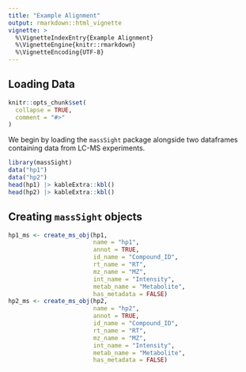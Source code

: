 ```yaml
---
title: "Example Alignment"
output: rmarkdown::html_vignette
vignette: >
  %\VignetteIndexEntry{Example Alignment}
  %\VignetteEngine{knitr::rmarkdown}
  %\VignetteEncoding{UTF-8}
---
```


## Loading Data 

```r
knitr::opts_chunk$set(
  collapse = TRUE,
  comment = "#>"
)
```

We begin by loading the `massSight` package alongside two dataframes containing data from LC-MS experiments.

```r
library(massSight)
data("hp1")
data("hp2")
head(hp1) |> kableExtra::kbl()
head(hp2) |> kableExtra::kbl()
```

## Creating `massSight` objects

```r
hp1_ms <- create_ms_obj(hp1,
                        name = "hp1",
                        annot = TRUE,
                        id_name = "Compound_ID",
                        rt_name = "RT",
                        mz_name = "MZ",
                        int_name = "Intensity",
                        metab_name = "Metabolite",
                        has_metadata = FALSE)
hp2_ms <- create_ms_obj(hp2,
                        name = "hp2",
                        annot = TRUE,
                        id_name = "Compound_ID",
                        rt_name = "RT",
                        mz_name = "MZ",
                        int_name = "Intensity",
                        metab_name = "Metabolite",
                        has_metadata = FALSE)
```


